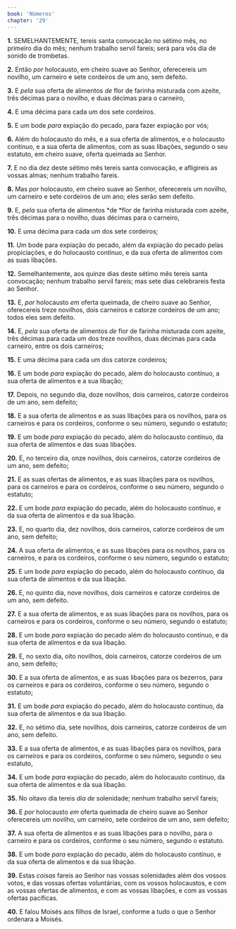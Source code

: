 ```yaml
---
book: 'Números'
chapter: '29'
---
```


**1.** SEMELHANTEMENTE, tereis santa convocação no sétimo mês, no primeiro dia do mês; nenhum trabalho servil fareis; será para vós dia de sonido de trombetas.

**2.** Então *por* holocausto, em cheiro suave ao Senhor, oferecereis um novilho, um carneiro e sete cordeiros de um ano, sem defeito.

**3.** E *pela* sua oferta de alimentos *de* flor de farinha misturada com azeite, três décimas para o novilho, e duas décimas para o carneiro,

**4.** E uma décima para cada um dos sete cordeiros.

**5.** E um bode *para* expiação do pecado, para fazer expiação por vós;

**6.** Além do holocausto do mês, e a sua oferta de alimentos, e o holocausto contínuo, e a sua oferta de alimentos, com as suas libações, segundo o seu estatuto, em cheiro suave, oferta queimada ao Senhor.

**7.** E no dia dez deste sétimo mês tereis santa convocação, e afligireis as vossas almas; nenhum trabalho fareis.

**8.** Mas *por* holocausto, *em* cheiro suave ao Senhor, oferecereis um novilho, um carneiro e sete cordeiros de um ano; eles serão sem defeito.

**9.** E, *pela* sua oferta de alimentos *de *flor de farinha misturada com azeite, três décimas para o novilho, duas décimas para o carneiro,

**10.** E uma décima para cada um dos sete cordeiros;

**11.** Um bode para expiação do pecado, além da expiação do pecado pelas propiciações, e do holocausto contínuo, e da sua oferta de alimentos com as suas libações.

**12.** Semelhantemente, aos quinze dias deste sétimo mês tereis santa convocação; nenhum trabalho servil fareis; mas sete dias celebrareis festa ao Senhor.

**13.** E, *por* holocausto *em* oferta queimada, de cheiro suave ao Senhor, oferecereis treze novilhos, dois carneiros e catorze cordeiros de um ano; todos eles sem defeito.

**14.** E, *pela* sua oferta de alimentos *de* flor de farinha misturada com azeite, três décimas para cada um dos treze novilhos, duas décimas para cada carneiro, entre os dois carneiros;

**15.** E uma décima para cada um dos catorze cordeiros;

**16.** E um bode *para* expiação do pecado, além do holocausto contínuo, a sua oferta de alimentos e a sua libação;

**17.** Depois, no segundo dia, doze novilhos, dois carneiros, catorze cordeiros de um ano, sem defeito;

**18.** E a sua oferta de alimentos e as suas libações para os novilhos, para os carneiros e para os cordeiros, conforme o seu número, segundo o estatuto;

**19.** E um bode *para* expiação do pecado, além do holocausto contínuo, da sua oferta de alimentos e das suas libações.

**20.** E, no terceiro dia, onze novilhos, dois carneiros, catorze cordeiros de um ano, sem defeito;

**21.** E as suas ofertas de alimentos, e as suas libações para os novilhos, para os carneiros e para os cordeiros, conforme o seu número, segundo o estatuto;

**22.** E um bode *para* expiação do pecado, além do holocausto contínuo, e da sua oferta de alimentos e da sua libação.

**23.** E, no quarto dia, dez novilhos, dois carneiros, catorze cordeiros de um ano, sem defeito;

**24.** A sua oferta de alimentos, e as suas libações para os novilhos, para os carneiros, e para os cordeiros, conforme o seu número, segundo o estatuto;

**25.** E um bode *para* expiação do pecado, além do holocausto contínuo, da sua oferta de alimentos e da sua libação.

**26.** E, no quinto dia, nove novilhos, dois carneiros e catorze cordeiros de um ano, sem defeito.

**27.** E a sua oferta de alimentos, e as suas libações para os novilhos, para os carneiros e para os cordeiros, conforme o seu número, segundo o estatuto;

**28.** E um bode *para* expiação do pecado além do holocausto contínuo, e da sua oferta de alimentos e da sua libação.

**29.** E, no sexto dia, oito novilhos, dois carneiros, catorze cordeiros de um ano, sem defeito;

**30.** E a sua oferta de alimentos, e as suas libações para os bezerros, para os carneiros e para os cordeiros, conforme o seu número, segundo o estatuto;

**31.** E um bode *para* expiação do pecado, além do holocausto contínuo, da sua oferta de alimentos e da sua libação.

**32.** E, no sétimo dia, sete novilhos, dois carneiros, catorze cordeiros de um ano, sem defeito.

**33.** E a sua oferta de alimentos, e as suas libações para os novilhos, para os carneiros e para os cordeiros, conforme o seu número, segundo o seu estatuto,

**34.** E um bode *para* expiação do pecado, além do holocausto contínuo, da sua oferta de alimentos e da sua libação.

**35.** No oitavo dia tereis *dia de* solenidade; nenhum trabalho servil fareis;

**36.** E *por* holocausto *em* oferta queimada de cheiro suave ao Senhor oferecereis um novilho, um carneiro, sete cordeiros de um ano, sem defeito;

**37.** A sua oferta de alimentos e as suas libações para o novilho, para o carneiro e para os cordeiros, conforme o seu número, segundo o estatuto.

**38.** E um bode *para* expiação do pecado, além do holocausto contínuo, e da sua oferta de alimentos e da sua libação.

**39.** Estas *coisas* fareis ao Senhor nas vossas solenidades além dos vossos votos, e das vossas ofertas voluntárias, com os vossos holocaustos, e com as vossas ofertas de alimentos, e com as vossas libações, e com as vossas ofertas pacíficas.

**40.** E falou Moisés aos filhos de Israel, conforme a tudo o que o Senhor ordenara a Moisés.